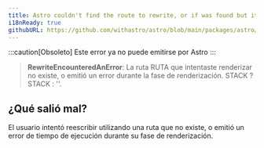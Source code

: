 ```yaml
---
title: Astro couldn't find the route to rewrite, or if was found but it emitted an error during the rendering phase.
i18nReady: true
githubURL: https://github.com/withastro/astro/blob/main/packages/astro/src/core/errors/errors-data.ts
---
```

:::caution[Obsoleto]
Este error ya no puede emitirse por Astro
:::

> **RewriteEncounteredAnError**: La ruta RUTA que intentaste renderizar no existe, o emitió un error durante la fase de renderización. STACK ? STACK : ''.

## ¿Qué salió mal?
El usuario intentó reescribir utilizando una ruta que no existe, o emitió un error de tiempo de ejecución durante su fase de renderización.


